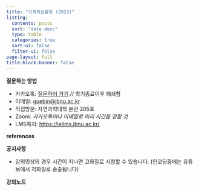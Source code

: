 ```yaml
---
title: "기계학습활용 (2023)"
listing:
  contents: posts
  sort: "date desc"
  type: table
  categories: true
  sort-ui: false
  filter-ui: false
page-layout: full
title-block-banner: false
---
```


**질문하는 방법**

- 카카오톡: [질문하러 가기](http://pf.kakao.com/_skxnxdG/chat) // 학기종료이후 폐쇄함
- 이메일: <guebin@jbnu.ac.kr>
- 직접방문: 자연과학대학 본관 205호 
- Zoom: *카카오톡이나 이메일로 미리 시간을 정할 것*
- LMS쪽지: <https://ieilms.jbnu.ac.kr/>

**references**

**공지사항** 

- 강의영상의 경우 시간이 지나면 고화질로 시청할 수 있습니다. (인코딩중에는 유튜브에서 저화질로 송출됩니다)

**강의노트** 